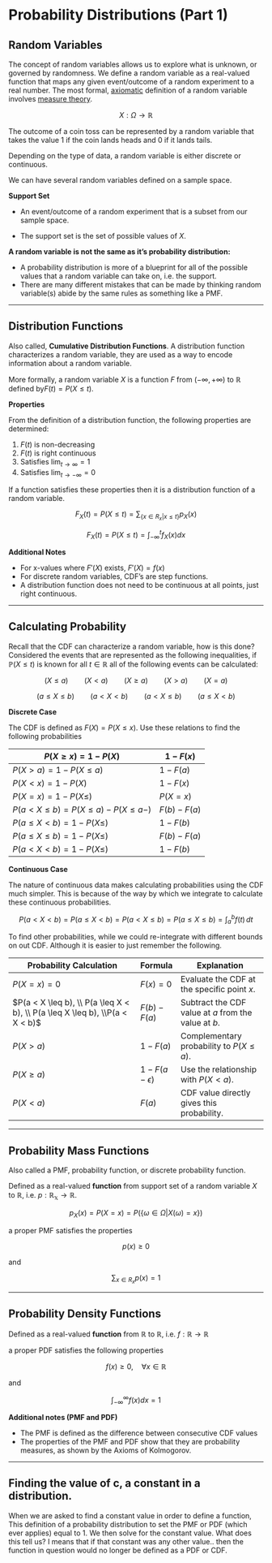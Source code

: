 # Probability Distributions (Part 1)

## Random Variables

The concept of random variables allows us to explore what is unknown, or governed by randomness. We define a random variable as a real-valued function that maps any given event/outcome of a random experiment to a real number. The most formal, [axiomatic](https://en.wikipedia.org/wiki/Axiomatic "Axiomatic") definition of a random variable involves [measure theory](https://en.wikipedia.org/wiki/Measure_theory "Measure theory").

$$
X:\Omega\rightarrow \mathbb{R}
$$

The outcome of a coin toss can be represented by a random variable that takes the value 1 if the coin lands heads and 0 if it lands tails.

Depending on the type of data, a random variable is either discrete or continuous.

We can have several random variables defined on a sample space.

**Support Set**

-   An event/outcome of a random experiment that is a subset from our sample space.

-   The support set is the set of possible values of $X$.

**A random variable is not the same as it's probability distribution:**

-   A probability distribution is more of a blueprint for all of the possible values that a random variable can take on, i.e. the support.
-   There are many different mistakes that can be made by thinking random variable(s) abide by the same rules as something like a PMF.

------------------------------------------------------------------------

## Distribution Functions

Also called, **Cumulative Distribution Functions**. A distribution function characterizes a random variable, they are used as a way to encode information about a random variable.

More formally, a random variable $X$ is a function $F$ from $(-\infty, +\infty)$ to $\mathbb{R}$ defined by$F(t)=P(X \le t)$.

**Properties**

From the definition of a distribution function, the following properties are determined:

1.  $F(t)$ is non-decreasing
2.  $F(t)$ is right continuous
3.  Satisfies $\lim_{t \rightarrow \infty}= 1$
4.  Satisfies $\lim_{t \rightarrow -\infty}= 0$

If a function satisfies these properties then it is a distribution function of a random variable.

$$
F_X(t) = P(X \le t) = \sum_{\{x \in R_x | x\le t\}} p_X(x)\tag{Discrete}
$$

$$
F_X(t) = P(X \le t) = \int_{-\infty}^{t} f_X(x) dx \tag{Continuous} 
$$

**Additional Notes**

-   For x-values where $F'(X)$ exists, $F'(X) = f(x)$
-   For discrete random variables, CDF's are step functions.
-   A distribution function does not need to be continuous at all points, just right continuous.

------------------------------------------------------------------------

## Calculating Probability

Recall that the CDF can characterize a random variable, how is this done? Considered the events that are represented as the following inequalities, if $\mathbb{P}(X \le t)$ is known for all $t \in \mathbb{R}$ all of the following events can be calculated:

$$
(X \le a)  \qquad (X < a) \qquad (X \ge a) \qquad (X > a) \qquad (X = a) 
$$

$$
(a \le X \le b) \qquad (a < X < b) \qquad (a < X \le b) \qquad (a \le X < b) 
$$

**Discrete Case**

The CDF is defined as $F(X) = P(X \le x)$. Use these relations to find the following probabilities

| $P(X \ge x)=1 - P(X)$                    | $1 - F(x)$    |
|------------------------------------------|---------------|
| $P(X > a)=1 - P(X\le a)$                 | $1 - F(a)$    |
| $P(X < x)=1 - P(X)$                      | $1 - F(x)$    |
| $P(X = x)=1 - P(X\le)$                   | $P(X = x)$    |
| $P(a < X \le b)= P(X\le a) - P(X\le a-)$ | $F(b) - F(a)$ |
| $P(a \le X < b)=1 - P(X\le)$             | $1 - F(b)$    |
| $P(a \le X \le b)=1 - P(X\le)$           | $F(b) - F(a)$ |
| $P(a < X < b)=1 - P(X\le)$               | $1 - F(b)$    |

**Continuous Case**

The nature of continuous data makes calculating probabilities using the CDF much simpler. This is because of the way by which we integrate to calculate these continuous probabilities.

$$
P(a<X<b)=P(a\leq X<b)=P(a<X\leq b)=P(a\leq X\leq b)=\int_{a}^{b} f(t) \, dt
$$

To find other probabilities, while we could re-integrate with different bounds on out CDF. Although it is easier to just remember the following.

| Probability Calculation                                                      | Formula               | Explanation                                          |
|------------------------------------------------------------------------------|-----------------------|------------------------------------------------------|
| $P(X = x) = 0$                                                               | $F(x) =0$             | Evaluate the CDF at the specific point $x$.          |
| $P(a < X \leq b), \\ P(a \leq X < b), \\ P(a \leq X \leq b), \\P(a < X < b)$ | $F(b) - F(a)$         | Subtract the CDF value at $a$ from the value at $b$. |
| $P(X > a)$                                                                   | $1 - F(a)$            | Complementary probability to $P(X \leq a)$.          |
| $P(X \geq a)$                                                                | $1 - F(a - \epsilon)$ | Use the relationship with $P(X < a)$.                |
| $P(X < a)$                                                                   | $F(a)$                | CDF value directly gives this probability.           |

------------------------------------------------------------------------

## Probability Mass Functions

Also called a PMF, probability function, or discrete probability function.

Defined as a real-valued **function** from support set of a random variable $X$ to $\mathbb{R}$, i.e. $p: \mathbb{R_x} \rightarrow \mathbb{R}$.

$$
p_X(x) = P(X=x) = P(\{\omega \in \Omega | X(\omega)=x\})
$$

a proper PMF satisfies the properties

$$
p(x)  \ge 0
$$

and

$$
\sum_{x \in R_x}p(x)=1
$$

------------------------------------------------------------------------

## Probability Density Functions

Defined as a real-valued **function** from $\mathbb{R}$ to $\mathbb{R}$, i.e. $f: \mathbb{R} \rightarrow \mathbb{R}$

a proper PDF satisfies the following properties

$$
\tag{1} f(x)  \ge 0, \quad \forall x \in \mathbb{R}
$$

and

$$
\int_{-\infty}^{\infty}f(x)dx=1 \tag{2}
$$

**Additional notes (PMF and PDF)**

-   The PMF is defined as the difference between consecutive CDF values
-   The properties of the PMF and PDF show that they are probability measures, as shown by the Axioms of Kolmogorov.

------------------------------------------------------------------------

## Finding the value of c, a constant in a distribution.

When we are asked to find a constant value in order to define a function, This definition of a probability distribution to set the PMF or PDF (which ever applies) equal to 1. We then solve for the constant value. What does this tell us? I means that if that constant was any other value.. then the function in question would no longer be defined as a PDF or CDF.
